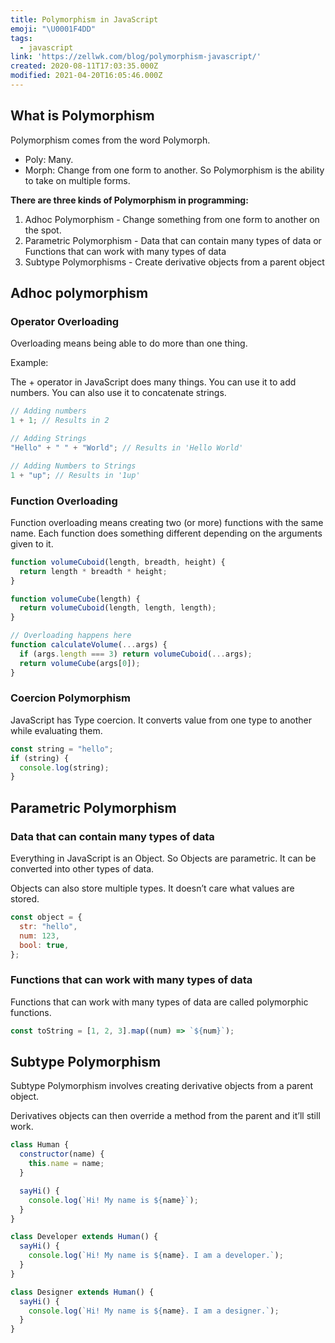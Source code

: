 ```yaml
---
title: Polymorphism in JavaScript
emoji: "\U0001F4DD"
tags:
  - javascript
link: 'https://zellwk.com/blog/polymorphism-javascript/'
created: 2020-08-11T17:03:35.000Z
modified: 2021-04-20T16:05:46.000Z
---
```


## What is Polymorphism

Polymorphism comes from the word Polymorph.

- Poly: Many.
- Morph: Change from one form to another.
  So Polymorphism is the ability to take on multiple forms.

**There are three kinds of Polymorphism in programming:**

1. Adhoc Polymorphism - Change something from one form to another on the spot.
2. Parametric Polymorphism - Data that can contain many types of data or Functions that can work with many types of data
3. Subtype Polymorphisms - Create derivative objects from a parent object

## Adhoc polymorphism

### Operator Overloading

Overloading means being able to do more than one thing.

Example:

The + operator in JavaScript does many things. You can use it to add numbers. You can also use it to concatenate strings.

```js
// Adding numbers
1 + 1; // Results in 2

// Adding Strings
"Hello" + " " + "World"; // Results in 'Hello World'

// Adding Numbers to Strings
1 + "up"; // Results in '1up'
```

### Function Overloading

Function overloading means creating two (or more) functions with the same name. Each function does something different depending on the arguments given to it.

```js
function volumeCuboid(length, breadth, height) {
  return length * breadth * height;
}

function volumeCube(length) {
  return volumeCuboid(length, length, length);
}

// Overloading happens here
function calculateVolume(...args) {
  if (args.length === 3) return volumeCuboid(...args);
  return volumeCube(args[0]);
}
```

### Coercion Polymorphism

JavaScript has Type coercion. It converts value from one type to another while evaluating them.

```js
const string = "hello";
if (string) {
  console.log(string);
}
```

## Parametric Polymorphism

### Data that can contain many types of data

Everything in JavaScript is an Object. So Objects are parametric. It can be converted into other types of data.

Objects can also store multiple types. It doesn’t care what values are stored.

```js
const object = {
  str: "hello",
  num: 123,
  bool: true,
};
```

### Functions that can work with many types of data

Functions that can work with many types of data are called polymorphic functions.

```js
const toString = [1, 2, 3].map((num) => `${num}`);
```

## Subtype Polymorphism

Subtype Polymorphism involves creating derivative objects from a parent object.

Derivatives objects can then override a method from the parent and it’ll still work.

```js
class Human {
  constructor(name) {
    this.name = name;
  }

  sayHi() {
    console.log(`Hi! My name is ${name}`);
  }
}

class Developer extends Human() {
  sayHi() {
    console.log(`Hi! My name is ${name}. I am a developer.`);
  }
}

class Designer extends Human() {
  sayHi() {
    console.log(`Hi! My name is ${name}. I am a designer.`);
  }
}
```
